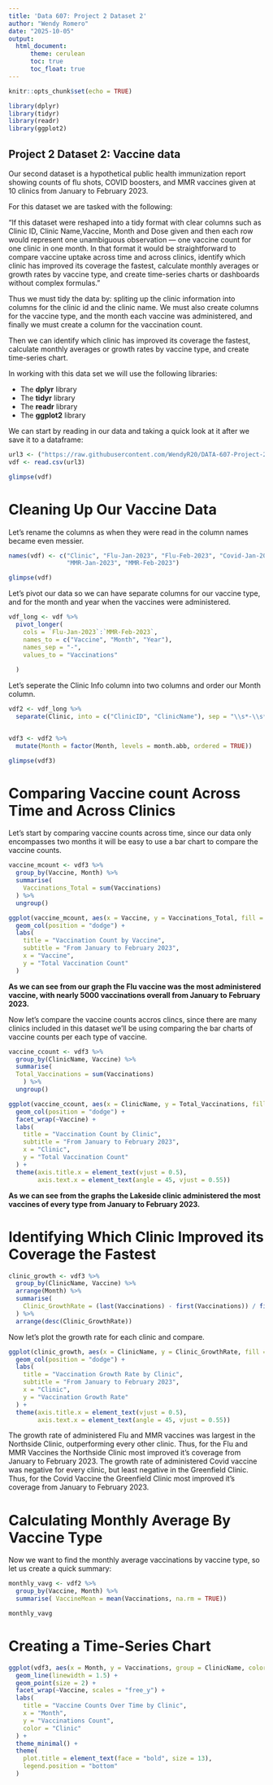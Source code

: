 ```yaml
---
title: 'Data 607: Project 2 Dataset 2'
author: "Wendy Romero"
date: "2025-10-05"
output: 
  html_document:
      theme: cerulean
      toc: true
      toc_float: true
---
```


```r
knitr::opts_chunk$set(echo = TRUE)

library(dplyr)
library(tidyr)
library(readr)
library(ggplot2)
```

## Project 2 Dataset 2: Vaccine data

Our second dataset is a hypothetical public health immunization report showing counts of flu shots, COVID boosters, and MMR vaccines given at 10 clinics from January to February 2023. 

For this dataset we are tasked with the following: 

"If this dataset were reshaped into a tidy format with clear columns such as Clinic ID, Clinic Name,Vaccine, Month and Dose given and then each row would represent one unambiguous observation — one vaccine count for one clinic in one month. In that format it would be straightforward to compare vaccine uptake across time and across clinics, identify which clinic has improved its coverage the fastest, calculate monthly averages or growth rates by vaccine type, and create time-series charts or dashboards without complex formulas."

Thus we must tidy the data by: spliting up the clinic information into columns for the clinic id and the clinic name. We must also create columns for the vaccine type, and the month each vaccine was administered, and finally we must create a column for the vaccination count.

Then we can identify which clinic has improved its coverage the fastest, calculate monthly averages or growth rates by vaccine type, and create time-series chart.

In working with this data set we will use the following libraries:

- The **dplyr** library
- The **tidyr** library
- The **readr** library
- The **ggplot2** library


We can start by reading in our data and taking a quick look at it after we save it to a dataframe:

```r
url3 <- ("https://raw.githubusercontent.com/WendyR20/DATA-607-Project-2/refs/heads/main/untidy%20vaccine%20data%20-%20Sheet1.csv")
vdf <- read.csv(url3)

glimpse(vdf)
```

# Cleaning Up Our Vaccine Data

Let's rename the columns as when they were read in the column names became even messier.
```r
names(vdf) <- c("Clinic", "Flu-Jan-2023", "Flu-Feb-2023", "Covid-Jan-2023", "Covid-Feb-2023", 
                "MMR-Jan-2023", "MMR-Feb-2023")

glimpse(vdf)
```

Let's pivot our data so we can have separate columns for our vaccine type, and for the month and year when the vaccines were administered. 

```r
vdf_long <- vdf %>%
  pivot_longer(
    cols = `Flu-Jan-2023`:`MMR-Feb-2023`,
    names_to = c("Vaccine", "Month", "Year"),
    names_sep = "-",
    values_to = "Vaccinations"
    
  )
```

Let's seperate the Clinic Info column into two columns and order our Month column.

```r

vdf2 <- vdf_long %>%
  separate(Clinic, into = c("ClinicID", "ClinicName"), sep = "\\s*-\\s*")


vdf3 <- vdf2 %>%
  mutate(Month = factor(Month, levels = month.abb, ordered = TRUE))

glimpse(vdf3)
```

# Comparing Vaccine count Across Time and Across Clinics

Let's start by comparing vaccine counts across time, since our data only encompasses two months it will be easy to use a bar chart to compare the vaccine counts.

```r
vaccine_mcount <- vdf3 %>%
  group_by(Vaccine, Month) %>%
  summarise( 
    Vaccinations_Total = sum(Vaccinations)
  ) %>% 
  ungroup()

ggplot(vaccine_mcount, aes(x = Vaccine, y = Vaccinations_Total, fill = Month)) +
  geom_col(position = "dodge") +
  labs(
    title = "Vaccination Count by Vaccine",
    subtitle = "From January to February 2023",
    x = "Vaccine",
    y = "Total Vaccination Count"
  ) 
```

**As we can see from our graph the Flu vaccine was the most administered vaccine, with nearly 5000 vaccinations overall from January to February 2023.**


Now let's compare the vaccine counts accros clincs, since there are many clinics included in this dataset we'll be using comparing the bar charts of vaccine counts per each type of vaccine.

```r
vaccine_ccount <- vdf3 %>%
  group_by(ClinicName, Vaccine) %>%
  summarise( 
  Total_Vaccinations = sum(Vaccinations)
    ) %>% 
  ungroup()

ggplot(vaccine_ccount, aes(x = ClinicName, y = Total_Vaccinations, fill = ClinicName)) +
  geom_col(position = "dodge") +
  facet_wrap(~Vaccine) +
  labs(
    title = "Vaccination Count by Clinic",
    subtitle = "From January to February 2023",
    x = "Clinic",
    y = "Total Vaccination Count"
  ) +
  theme(axis.title.x = element_text(vjust = 0.5),
        axis.text.x = element_text(angle = 45, vjust = 0.55))


```

**As we can see from the graphs the Lakeside clinic administered the most vaccines of every type from January to February 2023.**


# Identifying Which Clinic Improved its Coverage the Fastest

```r
clinic_growth <- vdf3 %>%
  group_by(ClinicName, Vaccine) %>%
  arrange(Month) %>%
  summarise(
    Clinic_GrowthRate = (last(Vaccinations) - first(Vaccinations)) / first(Vaccinations) * 100
  ) %>%
  arrange(desc(Clinic_GrowthRate))
```

Now let's plot the growth rate for each clinic and compare.

```r
ggplot(clinic_growth, aes(x = ClinicName, y = Clinic_GrowthRate, fill = Vaccine)) +
  geom_col(position = "dodge") +
  labs(
    title = "Vaccination Growth Rate by Clinic",
    subtitle = "From January to February 2023",
    x = "Clinic",
    y = "Vaccination Growth Rate"
  ) +
  theme(axis.title.x = element_text(vjust = 0.5),
        axis.text.x = element_text(angle = 45, vjust = 0.55))
```

The growth rate of administered  Flu and MMR vaccines was largest in the Northside Clinic, outperforming every other clinic. Thus, for the Flu and MMR Vaccines the Northside Clinic most improved it’s coverage from January to February 2023.
The growth rate of administered Covid vaccine was negative for every clinic, but least negative in the Greenfield Clinic. Thus, for the Covid Vaccine the Greenfield Clinic most improved it’s coverage from January to February 2023.


# Calculating Monthly Average By Vaccine Type 

Now we want to find the monthly average vaccinations by vaccine type, so let us create a quick summary:

```r
monthly_vavg <- vdf2 %>%
  group_by(Vaccine, Month) %>%
  summarise( VaccineMean = mean(Vaccinations, na.rm = TRUE))

monthly_vavg
```

# Creating a Time-Series Chart

```r

ggplot(vdf3, aes(x = Month, y = Vaccinations, group = ClinicName, color = ClinicName)) +
  geom_line(linewidth = 1.5) +
  geom_point(size = 2) +
  facet_wrap(~Vaccine, scales = "free_y") +
  labs(
    title = "Vaccine Counts Over Time by Clinic",
    x = "Month",
    y = "Vaccinations Count",
    color = "Clinic"
  ) +
  theme_minimal() +
  theme(
    plot.title = element_text(face = "bold", size = 13),
    legend.position = "bottom"
  )

```

